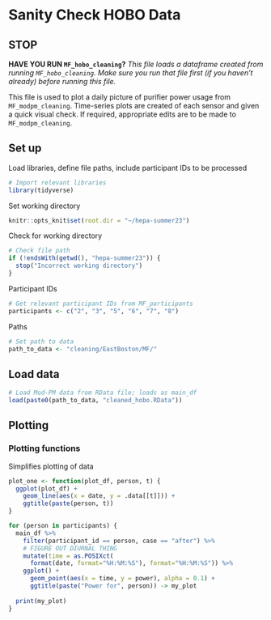 # Sanity Check HOBO Data

## STOP

**HAVE YOU RUN `MF_hobo_cleaning`?**
*This file loads a dataframe created from running `MF_hobo_cleaning`. Make sure you run that file first (if you haven't already) before running this file.*

This file is used to plot a daily picture of purifier power usage from `MF_modpm_cleaning`. Time-series plots are created of each sensor and given a quick visual check. If required, appropriate edits are to be made to `MF_modpm_cleaning`.

## Set up
Load libraries, define file paths, include participant IDs to be processed
```r
# Import relevant libraries
library(tidyverse)
```
Set working directory
```r
knitr::opts_knit$set(root.dir = "~/hepa-summer23")
```

Check for working directory
```r
# Check file path
if (!endsWith(getwd(), "hepa-summer23")) {
  stop("Incorrect working directory")
}
```
Participant IDs
```r
# Get relevant participant IDs from MF_participants
participants <- c("2", "3", "5", "6", "7", "8")
```

Paths
```r
# Set path to data
path_to_data <- "cleaning/EastBoston/MF/"
```


## Load data
```r
# Load Mod-PM data from RData file; loads as main_df
load(paste0(path_to_data, "cleaned_hobo.RData"))
```

## Plotting
### Plotting functions
Simplifies plotting of data
```r
plot_one <- function(plot_df, person, t) {
  ggplot(plot_df) +
    geom_line(aes(x = date, y = .data[[t]])) +
    ggtitle(paste(person, t))
}
```


```r

for (person in participants) {
  main_df %>%
    filter(participant_id == person, case == "after") %>%
    # FIGURE OUT DIURNAL THING
    mutate(time = as.POSIXct(
      format(date, format="%H:%M:%S"), format="%H:%M:%S")) %>%
    ggplot() +
      geom_point(aes(x = time, y = power), alpha = 0.1) +
      ggtitle(paste("Power for", person)) -> my_plot
  
  print(my_plot)
}
```